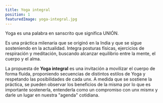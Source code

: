 ```yaml
---
title: Yoga integral
position: 1
featuredImage: yoga-integral.jpg
---
```


Yoga es una palabra en sanscrito que significa UNIÓN.

Es una práctica milenaria que se originó en la India y que se sigue sosteniendo en la actualidad. Integra posturas físicas, ejercicios de respiración y meditación, buscando alcanzar equilibrio entre la mente, el cuerpo y el alma.

La propuesta de **Yoga integral** es una invitación a movilizar el
cuerpo de forma fluida, proponiendo secuencias de distintos
estilos de Yoga y respetando las posibilidades de cada unx.
A medida que se sostiene la práctica, se pueden observar los
beneficios de la misma por lo que es importante sostenerla,
entenderla como un compromiso con unx mismx y darle un
lugar en nuestra "agenda" cotidiana.
